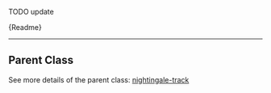 
TODO update


<Meta title="Components/Tracks/NightingaleConservationTrack/Readme" />

<Description>{Readme}</Description>

<hr />

<h2>Parent Class</h2>

See more details of the parent class: [nightingale-track](?path=/story/components-tracks-nightingaletrack-readme--page)
